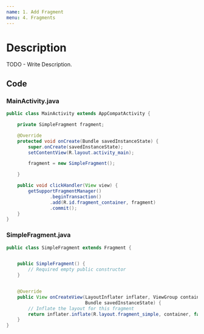 ```yaml
---
name: 1. Add Fragment
menu: 4. Fragments
---
```


# Description

TODO - Write Description.

## Code

### MainActivity.java

```java
public class MainActivity extends AppCompatActivity {

    private SimpleFragment fragment;

    @Override
    protected void onCreate(Bundle savedInstanceState) {
        super.onCreate(savedInstanceState);
        setContentView(R.layout.activity_main);

        fragment = new SimpleFragment();

    }

    public void clickHandler(View view) {
        getSupportFragmentManager()
                .beginTransaction()
                .add(R.id.fragment_container, fragment)
                .commit();
    }
}
```

### SimpleFragment.java

```java
public class SimpleFragment extends Fragment {


    public SimpleFragment() {
        // Required empty public constructor
    }


    @Override
    public View onCreateView(LayoutInflater inflater, ViewGroup container,
                             Bundle savedInstanceState) {
        // Inflate the layout for this fragment
        return inflater.inflate(R.layout.fragment_simple, container, false);
    }
}
```
